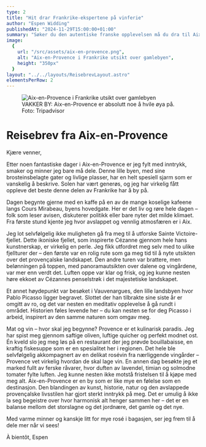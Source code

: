 ```yaml
---
type: 2
title: "Hit drar Frankrike-ekspertene på vinferie"
author: "Espen Widding"
publishedAt: "2024-11-29T15:00:00+01:00"
summary: "Søker du den autentiske franske opplevelsen må du dra til Aix-en-Provence."
image:
  {
    url: "/src/assets/aix-en-provence.png",
    alt: "Aix-en-Provence i Frankrike utsikt over gamlebyen",
    height: "350px"
  }
layout: "../../layouts/ReisebrevLayout.astro"
elementsPerRow: 2
---
```


<figure style={{ width: "100%" }}>
  <img src={AixEnProvence.src} alt="Aix-en-Provence i Frankrike utsikt over gamlebyen" />
  <figcaption style={{ color: "#666", width: "100%" }}>VAKKER BY: Aix-en-Provence er absolutt noe å hvile øya på. Foto: Tripadvisor</figcaption>
</figure>

# Reisebrev fra Aix-en-Provence

Kjære venner,

Etter noen fantastiske dager i Aix-en-Provence er jeg fylt med inntrykk, smaker og minner jeg bare må dele. Denne lille byen, med sine brosteinsbelagte gater og livlige plasser, har en helt spesiell sjarm som er vanskelig å beskrive. Solen har vært generøs, og jeg har virkelig fått oppleve det beste denne delen av Frankrike har å by på.

Dagen begynte gjerne med en kaffe på en av de mange koselige kafeene langs Cours Mirabeau, byens hovedgate. Her er det liv og røre hele dagen – folk som leser avisen, diskuterer politikk eller bare nyter det milde klimaet. Fra første stund kjente jeg hvor avslappet og vennlig atmosfæren er i Aix.

Jeg lot selvfølgelig ikke muligheten gå fra meg til å utforske Sainte Victoire-fjellet. Dette ikoniske fjellet, som inspirerte Cézanne gjennom hele hans kunstnerskap, er virkelig en perle. Jeg fikk utfordret meg selv med to ulike fjellturer der – den første var en rolig rute som ga meg tid til å nyte utsikten over det provençalske landskapet. Den andre turen var brattere, men belønningen på toppen, med panoramautsikten over dalene og vingårdene, var mer enn verdt det. Luften oppe var klar og frisk, og jeg kunne nesten høre ekkoet av Cézannes penselstrøk i det majestetiske landskapet.

Et annet høydepunkt var besøket i Vauvenargues, den lille landsbyen hvor Pablo Picasso ligger begravet. Slottet der han tilbrakte sine siste år er omgitt av ro, og det var nesten en meditativ opplevelse å gå rundt i området. Historien føles levende her – du kan nesten se for deg Picasso i arbeid, inspirert av den samme naturen som omgav meg.

Mat og vin – hvor skal jeg begynne? Provence er et kulinarisk paradis. Jeg har spist meg gjennom saftige oliven, luftige quicher og perfekt modnet ost. Én kveld slo jeg meg løs på en restaurant der jeg prøvde bouillabaisse, en kraftig fiskesuppe som er en spesialitet her i regionen. Det hele ble selvfølgelig akkompagnert av en delikat rosévin fra nærliggende vingårder – Provence vet virkelig hvordan de skal lage vin. En annen dag besøkte jeg et marked fullt av ferske råvarer, hvor duften av lavendel, timian og solmodne tomater fylte luften. Jeg kunne nesten ikke motstå fristelsen til å kjøpe med meg alt.
Aix-en-Provence er en by som er like mye en følelse som en destinasjon. Den blandingen av kunst, historie, natur og den avslappede provençalske livsstilen har gjort sterkt inntrykk på meg. Det er umulig å ikke la seg begeistre over hvor harmonisk alt henger sammen her – det er en balanse mellom det storslagne og det jordnære, det gamle og det nye.

Med varme minner og kanskje litt for mye rosé i bagasjen, ser jeg frem til å dele mer når vi sees!

À bientôt, Espen
